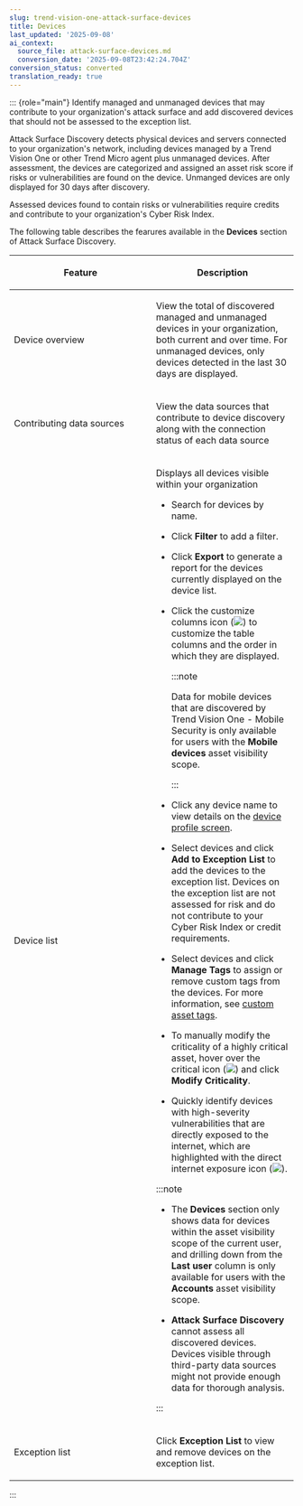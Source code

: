 ```yaml
---
slug: trend-vision-one-attack-surface-devices
title: Devices
last_updated: '2025-09-08'
ai_context:
  source_file: attack-surface-devices.md
  conversion_date: '2025-09-08T23:42:24.704Z'
conversion_status: converted
translation_ready: true
---
```


::: {role="main"}
Identify managed and unmanaged devices that may contribute to your organization's attack surface and add discovered devices that should not be assessed to the exception list.

Attack Surface Discovery detects physical devices and servers connected to your organization's network, including devices managed by a Trend Vision One or other Trend Micro agent plus unmanaged devices. After assessment, the devices are categorized and assigned an asset risk score if risks or vulnerabilities are found on the device. Unmanged devices are only displayed for 30 days after discovery.

Assessed devices found to contain risks or vulnerabilities require credits and contribute to your organization's Cyber Risk Index.

The following table describes the fearures available in the **Devices** section of Attack Surface Discovery.

<table>
<colgroup>
<col style="width: 50%" />
<col style="width: 50%" />
</colgroup>
<thead>
<tr>
<th><p>Feature</p></th>
<th><p>Description</p></th>
</tr>
</thead>
<tbody>
<tr>
<td><p>Device overview</p></td>
<td><p>View the total of discovered managed and unmanaged devices in your organization, both current and over time. For unmanaged devices, only devices detected in the last 30 days are displayed.</p></td>
</tr>
<tr>
<td><p>Contributing data sources</p></td>
<td><p>View the data sources that contribute to device discovery along with the connection status of each data source</p></td>
</tr>
<tr>
<td><p>Device list</p></td>
<td><p>Displays all devices visible within your organization</p>
<ul>
<li><p>Search for devices by name.</p></li>
<li><p>Click <strong>Filter</strong> to add a filter.</p></li>
<li><p>Click <strong>Export</strong> to generate a report for the devices currently displayed on the device list.</p></li>
<li><p>Click the customize columns icon (<img src="./images/columnDisplayIcon=20230614105421.webp" />) to customize the table columns and the order in which they are displayed.</p>


:::note

<p>Data for mobile devices that are discovered by Trend Vision One - Mobile Security is only available for users with the <strong>Mobile devices</strong> asset visibility scope.</p>


:::

</li>
<li><p>Click any device name to view details on the <a href="trend-vision-one-device-profile">device profile screen</a>.</p></li>
<li><p>Select devices and click <strong>Add to Exception List</strong> to add the devices to the exception list. Devices on the exception list are not assessed for risk and do not contribute to your Cyber Risk Index or credit requirements.</p></li>
<li><p>Select devices and click <strong>Manage Tags</strong> to assign or remove custom tags from the devices. For more information, see <a href="trend-vision-one-custom-asset-tags">custom asset tags</a>.</p></li>
<li><p>To manually modify the criticality of a highly critical asset, hover over the critical icon (<img src="./images/highly_critical_icon=GUID-79631f5e-f9ec-4366-a8d6-e82e1ddfe206.webp" />) and click <strong>Modify Criticality</strong>.</p></li>
<li><p>Quickly identify devices with high-severity vulnerabilities that are directly exposed to the internet, which are highlighted with the direct internet exposure icon (<img src="./images/direct_internet_exposure=GUID-f652f5d3-00a9-4b3b-aab0-1dd3da68b18c.webp" />).</p></li>
</ul>


:::note

<ul>
<li><p>The <strong>Devices</strong> section only shows data for devices within the asset visibility scope of the current user, and drilling down from the <strong>Last user</strong> column is only available for users with the <strong>Accounts</strong> asset visibility scope.</p></li>
<li><p><strong>Attack Surface Discovery</strong> cannot assess all discovered devices. Devices visible through third-party data sources might not provide enough data for thorough analysis.</p></li>
</ul>


:::

</td>
</tr>
<tr>
<td><p>Exception list</p></td>
<td><p>Click <strong>Exception List</strong> to view and remove devices on the exception list.</p></td>
</tr>
</tbody>
</table>
:::
